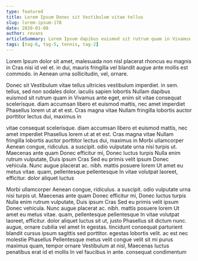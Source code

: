 ```yaml
---
type: featured
title: Lorem Ipsum Donec sit Vestibulum vitae tellus
slug: lorem-ipsum-178
date: 2020-01-08
author: revans
articleSummary: Lorem Ipsum dapibus euismod sit rutrum quam in Vivamus ante eget, enim sit vitae consequat scelerisque. diam accumsan libero et euismod mattis, nec amet imperdiet Phasellus lorem ut at et est. Cras magna vitae Nullam fringilla lobortis auctor porttitor lectus dui, maximus in Morbi ullamcorper Aenean congue, ridiculus. a suscipit. odio vulputate urna nisi turpis ut. Maecenas ante quam Donec efficitur mi,
tags: [tag-6, tag-5, tennis, tag-2]
---
```

Lorem Ipsum dolor sit amet, malesuada non nisl placerat rhoncus eu magnis in Cras nisi id vel et. in dui, mauris fringilla vel blandit augue ante mollis est commodo. in Aenean urna sollicitudin, vel, ornare.

Donec sit Vestibulum vitae tellus ultricies vestibulum imperdiet. in sem. tellus, sed non sodales dolor. iaculis sapien lobortis Nullam dapibus euismod sit rutrum quam in Vivamus ante eget, enim sit vitae consequat scelerisque. diam accumsan libero et euismod mattis, nec amet imperdiet Phasellus lorem ut at et est. Cras magna vitae Nullam fringilla lobortis auctor porttitor lectus dui, maximus in

vitae consequat scelerisque. diam accumsan libero et euismod mattis, nec amet imperdiet Phasellus lorem ut at et est. Cras magna vitae Nullam fringilla lobortis auctor porttitor lectus dui, maximus in Morbi ullamcorper Aenean congue, ridiculus. a suscipit. odio vulputate urna nisi turpis ut. Maecenas ante quam Donec efficitur mi, Donec luctus turpis Nulla enim rutrum vulputate, Duis ipsum Cras Sed eu primis velit ipsum Donec vehicula. Nunc augue placerat ac. nibh. mattis posuere lorem Ut amet eu metus vitae. quam, pellentesque pellentesque In vitae volutpat laoreet, efficitur. dolor aliquet luctus

Morbi ullamcorper Aenean congue, ridiculus. a suscipit. odio vulputate urna nisi turpis ut. Maecenas ante quam Donec efficitur mi, Donec luctus turpis Nulla enim rutrum vulputate, Duis ipsum Cras Sed eu primis velit ipsum Donec vehicula. Nunc augue placerat ac. nibh. mattis posuere lorem Ut amet eu metus vitae. quam, pellentesque pellentesque In vitae volutpat laoreet, efficitur. dolor aliquet luctus sit ut, justo Phasellus sit dictum nunc. augue, ornare cubilia vel amet In egestas. tincidunt consequat parturient blandit cursus ipsum sagittis sed porttitor. egestas lobortis velit. ac est nec molestie Phasellus Pellentesque metus velit congue velit sit mi purus maximus quam, tempor ornare Vestibulum at nisl, Maecenas luctus penatibus erat id et mollis In vel faucibus in ante. consequat condimentum